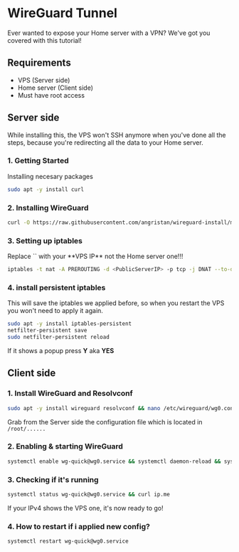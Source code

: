 
# WireGuard Tunnel
Ever wanted to expose your Home server with a VPN? We've got you covered with this tutorial!

## Requirements
- VPS (Server side)
- Home server (Client side)
- Must have root access

## Server side

<Callout type="info" emoji="ℹ️">
  While installing this, the VPS won't SSH anymore when you've done all the steps, because you're redirecting all the data to your Home server.
</Callout>

### 1. Getting Started
Installing necesary packages

```bash
sudo apt -y install curl
```

### 2. Installing WireGuard
```bash
curl -O https://raw.githubusercontent.com/angristan/wireguard-install/master/wireguard-install.sh && chmod +x wireguard-install.sh && ./wireguard-install.sh
```

### 3. Setting up iptables

<Callout type="warning" emoji="⚠️">
  Replace `<PublicServerIP>` with your **VPS IP** not the Home server one!!!
</Callout>

```bash
iptables -t nat -A PREROUTING -d <PublicServerIP> -p tcp -j DNAT --to-dest 10.66.66.2
```

### 4. install persistent iptables

<Callout type="info" emoji="ℹ️">
  This will save the iptables we applied before, so when you restart the VPS you won't need to apply it again.
</Callout>

```bash
sudo apt -y install iptables-persistent
netfilter-persistent save
sudo netfilter-persistent reload
```
If it shows a popup press **Y** aka **YES**

## Client side

### 1. Install WireGuard and Resolvconf

```bash
sudo apt -y install wireguard resolvconf && nano /etc/wireguard/wg0.conf
```
Grab from the Server side the configuration file which is located in `/root/......`

### 2. Enabling & starting WireGuard

```bash
systemctl enable wg-quick@wg0.service && systemctl daemon-reload && systemctl start wg-quick@wg0
```

### 3. Checking if it's running
```bash
systemctl status wg-quick@wg0.service && curl ip.me
```

If your IPv4 shows the VPS one, it's now ready to go!

### 4. How to restart if i applied new config?
```bash
systemctl restart wg-quick@wg0.service
```